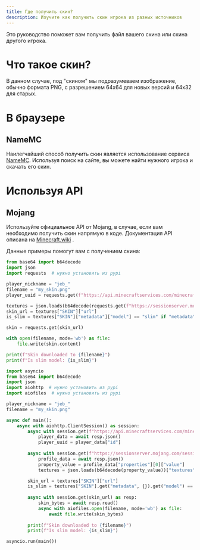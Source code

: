 ```yaml
---
title: Где получить скин?
description: Изучите как получить скин игрока из разных источников
---
```



Это руководство поможет вам получить файл вашего скина или скина другого игрока.

# Что такое скин?

В данном случае, под "скином" мы подразумеваем изображение, обычно формата PNG, с разрешением 64x64 для новых версий и 64x32 для старых.

# В браузере

## NameMC

Наилегчайший способ получить скин является использование сервиса [NameMC](https://ru.namemc.com/).
Используя поиск на сайте, вы можете найти нужного игрока и скачать его скин.

# Используя API

## Mojang

Используйте официальное API от Mojang, в случае, если вам необходимо получить скин напрямую в коде.
Документация API описана на [Minecraft.wiki](https://minecraft.wiki/w/Mojang_API)&#160;<Badge text="англ" variant="note" size="small" />.

Данные примеры помогут вам с получением скина:

<Tabs syncKey="code">
<TabItem label="requests">

```python
from base64 import b64decode
import json
import requests  # нужно установить из pypi

player_nickname = "jeb_"
filename = "my_skin.png"
player_uuid = requests.get(f"https://api.minecraftservices.com/minecraft/profile/lookup/name/{player_nickname}").json()["id"]

textures = json.loads(b64decode(requests.get(f"https://sessionserver.mojang.com/session/minecraft/profile/{player_uuid}").json()["properties"][0]["value"]))["textures"]
skin_url = textures["SKIN"]["url"]
is_slim = textures["SKIN"]["metadata"]["model"] == "slim" if "metadata" in textures["SKIN"] else False

skin = requests.get(skin_url)

with open(filename, mode='wb') as file:
    file.write(skin.content)

print(f"Skin downloaded to {filename}")
print(f"Is slim model: {is_slim}")
```

</TabItem>
<TabItem label="aiohttp">

```python
import asyncio
from base64 import b64decode
import json
import aiohttp  # нужно установить из pypi
import aiofiles  # нужно установить из pypi

player_nickname = "jeb_"
filename = "my_skin.png"

async def main():
    async with aiohttp.ClientSession() as session:
        async with session.get(f"https://api.minecraftservices.com/minecraft/profile/lookup/name/{player_nickname}") as resp:
            player_data = await resp.json()
            player_uuid = player_data["id"]
        
        async with session.get(f"https://sessionserver.mojang.com/session/minecraft/profile/{player_uuid}") as resp:
            profile_data = await resp.json()
            property_value = profile_data["properties"][0]["value"]
            textures = json.loads(b64decode(property_value))["textures"]

        skin_url = textures["SKIN"]["url"]
        is_slim = textures["SKIN"].get("metadata", {}).get("model") == "slim"
        
        async with session.get(skin_url) as resp:
            skin_bytes = await resp.read()
            async with aiofiles.open(filename, mode='wb') as file:
                await file.write(skin_bytes)
        
        print(f"Skin downloaded to {filename}")
        print(f"Is slim model: {is_slim}")

asyncio.run(main())
```

</TabItem>
</Tabs>
